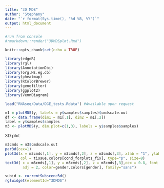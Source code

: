 ```yaml
---
title: "3D MDS"
author: "Stephany"
date: "`r format(Sys.time(), '%d %B, %Y')`"
output: html_document
---
```


```r

#run from console
#rmarkdown::render("3DMDSplot.Rmd")

knitr::opts_chunk$set(echo = TRUE)

library(edgeR)
library(rgl)
library(AnnotationDbi)
library(org.Hs.eg.db)
library(pheatmap)
library(RColorBrewer)
library(genefilter)
library(ggplot2)
library(VennDiagram)

load("RNAseq/Data/DGE_tests.Rdata") #Available upon request
```



```r
m1 = plotMDS(y, labels = y$samples$samples)$cmdscale.out
df <- data.frame(dim1 = m1[,1], dim2 = m1[,2])
label = y$samples$samples
m3 <- plotMDS(y, dim.plot=c(1,3), labels = y$samples$samples)
```

3D plot
```r
m3cmds = m3$cmdscale.out
par3d(cex=1)
plot3d(x = m3cmds[,1], y = m3cmds[,2], z = m3cmds[,3], xlab = "1", ylab = "2", zlab = "3", 
       col = tissue.colors[cond_forplots_fix], type="p", size=8)
text3d( x = m3cmds[,1], y = m3cmds[,2], z = m3cmds[,3],cex = 0.8, font = 1, text = y$samples$samples, 
        adj = 2, color=gender.colors[gender], family="sans") 

subid <- currentSubscene3d()
rglwidget(elementId="3DMDS")
```
